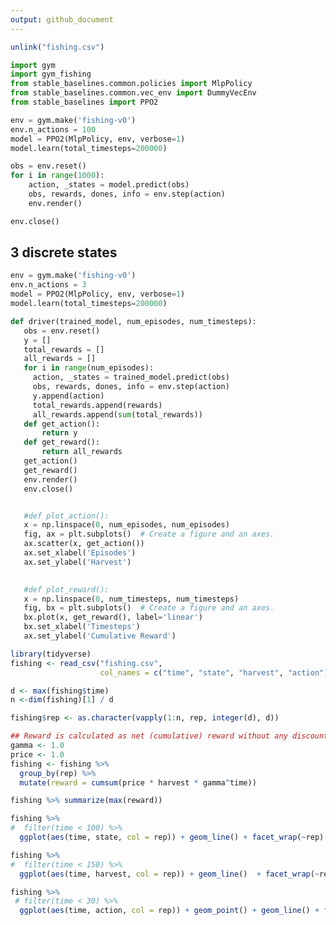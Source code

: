 ```yaml
---
output: github_document
---
```


```r
unlink("fishing.csv")
```

```python
import gym
import gym_fishing
from stable_baselines.common.policies import MlpPolicy
from stable_baselines.common.vec_env import DummyVecEnv
from stable_baselines import PPO2
```

```python
env = gym.make('fishing-v0')
env.n_actions = 100
model = PPO2(MlpPolicy, env, verbose=1)
model.learn(total_timesteps=200000)

obs = env.reset()
for i in range(1000):
    action, _states = model.predict(obs)
    obs, rewards, dones, info = env.step(action)
    env.render()

env.close()

```

## 3 discrete states

```python
env = gym.make('fishing-v0')
env.n_actions = 3
model = PPO2(MlpPolicy, env, verbose=1)
model.learn(total_timesteps=200000)

def driver(trained_model, num_episodes, num_timesteps):
   obs = env.reset()
   y = []
   total_rewards = []
   all_rewards = []
   for i in range(num_episodes):
     action, _states = trained_model.predict(obs)
     obs, rewards, dones, info = env.step(action)
     y.append(action)
     total_rewards.append(rewards)
     all_rewards.append(sum(total_rewards))
   def get_action():
       return y
   def get_reward():
       return all_rewards
   get_action()
   get_reward()
   env.render()
   env.close()


   #def plot_action():
   x = np.linspace(0, num_episodes, num_episodes)
   fig, ax = plt.subplots()  # Create a figure and an axes. 
   ax.scatter(x, get_action())
   ax.set_xlabel('Episodes')
   ax.set_ylabel('Harvest')

    
   #def plot_reward():
   x = np.linspace(0, num_timesteps, num_timesteps)
   fig, bx = plt.subplots()  # Create a figure and an axes.
   bx.plot(x, get_reward(), label='linear')
   bx.set_xlabel('Timesteps')
   ax.set_ylabel('Cumulative Reward')

```





```r
library(tidyverse)
fishing <- read_csv("fishing.csv", 
                    col_names = c("time", "state", "harvest", "action"))

d <- max(fishing$time)
n <-dim(fishing)[1] / d

fishing$rep <- as.character(vapply(1:n, rep, integer(d), d))

## Reward is calculated as net (cumulative) reward without any discounting (gamma = 1)
gamma <- 1.0
price <- 1.0
fishing <- fishing %>% 
  group_by(rep) %>% 
  mutate(reward = cumsum(price * harvest * gamma^time))

fishing %>% summarize(max(reward))
```


```r
fishing %>% 
#  filter(time < 100) %>%
  ggplot(aes(time, state, col = rep)) + geom_line() + facet_wrap(~rep)

```

```r
fishing %>% 
#  filter(time < 150) %>%
  ggplot(aes(time, harvest, col = rep)) + geom_line()  + facet_wrap(~rep)

```

```r
fishing %>% 
 # filter(time < 30) %>%
  ggplot(aes(time, action, col = rep)) + geom_point() + geom_line() + facet_wrap(~rep)

```


